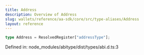 ```yaml
---
title: Address
description: Overview of Address
slug: wallets/reference/aa-sdk/core/src/type-aliases/Address
layout: reference
---
```


```ts
type Address = ResolvedRegister["addressType"];
```

Defined in: node_modules/abitype/dist/types/abi.d.ts:3
